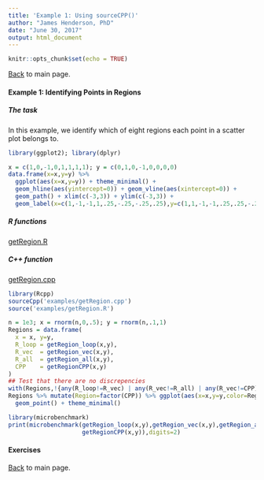 ```yaml
---
title: 'Example 1: Using sourceCPP()'
author: "James Henderson, PhD"
date: "June 30, 2017"
output: html_document
---
```


```r
knitr::opts_chunk$set(echo = TRUE)
```

<a href='./Intro_to_Rcpp.html'>Back</a> to main page.

#### Example 1: Identifying Points in Regions

##### The task 
In this example, we identify which of eight regions each point in a scatter plot belongs to.

```r
library(ggplot2); library(dplyr)
```

```r
x = c(1,0,-1,0,1,1,1,1); y = c(0,1,0,-1,0,0,0,0)
data.frame(x=x,y=y) %>%
  ggplot(aes(x=x,y=y)) + theme_minimal() + 
  geom_hline(aes(yintercept=0)) + geom_vline(aes(xintercept=0)) +
  geom_path() + xlim(c(-3,3)) + ylim(c(-3,3)) + 
  geom_label(x=c(1,-1,-1,1,.25,-.25,-.25,.25),y=c(1,1,-1,-1,.25,.25,-.25,-.25),label=1:8,fill='gold')
```

##### R functions
<a href='./examples/getRegion.R'>getRegion.R</a>

##### C++ function
<a href='./examples/getRegion.cpp'>getRegion.cpp</a>

```r
library(Rcpp)
sourceCpp('examples/getRegion.cpp')
source('examples/getRegion.R')
```

```r
n = 1e3; x = rnorm(n,0,.5); y = rnorm(n,.1,1)
Regions = data.frame(
  x = x, y=y,
  R_loop = getRegion_loop(x,y),
  R_vec  = getRegion_vec(x,y),
  R_all  = getRegion_all(x,y),
  CPP    = getRegionCPP(x,y)
)
## Test that there are no discrepencies
with(Regions,!{any(R_loop!=R_vec) | any(R_vec!=R_all) | any(R_vec!=CPP)})
Regions %>% mutate(Region=factor(CPP)) %>% ggplot(aes(x=x,y=y,color=Region)) +
  geom_point() + theme_minimal()
```

```r
library(microbenchmark)
print(microbenchmark(getRegion_loop(x,y),getRegion_vec(x,y),getRegion_all(x,y),
                     getRegionCPP(x,y)),digits=2)
```

#### Exercises
<a href='./Intro_to_Rcpp.html'>Back</a> to main page.
